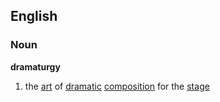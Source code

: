 ==English==
===Noun===
{{wikipedia}}
'''dramaturgy'''
# the [[art]] of [[dramatic]] [[composition]] for the [[stage]]